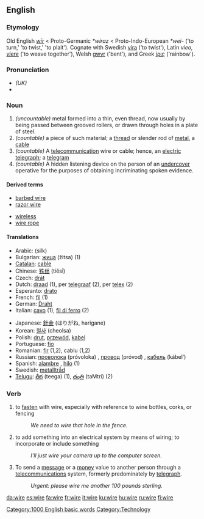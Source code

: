 ==English==
{{wikipedia}}
===Etymology===
Old English ''[[wir#Old English|wīr]]'' < Proto-Germanic ''*wiraz'' < Proto-Indo-European ''*wei-'' ('to turn,' 'to twist,' 'to plait'). Cognate with Swedish [[vira]] ('to twist'), Latin ''vieo, [[viere]]'' ('to weave together'), Welsh [[gwyr]] ('bent'), and Greek [[ίρις]] ('rainbow').

===Pronunciation===
*''(UK)'' {{IPA|/waɪə/}}
*{{audio|en-us-wire.ogg|Audio (US)}}

===Noun===
{{en-noun|wire|wires}}
# ''(uncountable)'' metal formed into a thin, even thread, now usually by being passed between grooved rollers, or drawn through holes in a plate of steel.
# ''(countable)'' a piece of such material; a [[thread]] or slender rod of [[metal]], a [[cable]]
# ''(countable)'' A [[telecommunication]] wire or cable; hence, an [[electric]] [[telegraph]]; a [[telegram]] 
# ''(countable)'' A hidden listening device on the person of an [[undercover]] operative for the purposes of obtaining incriminating spoken evidence.

====Derived terms====
{{top}}
*[[barbed wire]]
*[[razor wire]]
{{mid}}
*[[wireless]]
*[[wire rope]]
{{bottom}}

====Translations====
{{top}}
*Arabic: {{ARchar|[[سلك]]}} (silk)
*Bulgarian: [[жица]] (žitsa) {{f}} (1)
*[[Catalan]]: [[cable#Catalan|cable]] {{m}} 
*Chinese: [[铁丝]] (tiěsī)
*Czech: [[drát]] {{m}}
*Dutch: [[draad]] {{m}} (1), per [[telegraaf]] {{m}} (2), per [[telex]] {{m}} (2)
*Esperanto: [[drato]]
*French: [[fil]] {{m}} (1)
*German: [[Draht]]
*Italian: [[cavo]] {{m}} (1), [[fil di ferro]] (2)
{{mid}}
*Japanese: [[針金]] (はりがね, harigane)
*Korean: [[철사]] (cheolsa)
*Polish: [[drut]], [[przewód]], [[kabel]] {{m}}
*Portuguese: [[fio]] {{m}}
*Romanian: [[fir]] {{n}} (1,2), cablu {{n}} (1,2)
*Russian: [[проволока]] (próvoloka) {{f}}, [[провод]] (próvod) {{m}}, [[кабель]] (kábel’) {{m}}
*Spanish: [[alambre]] {{m}}, [[hilo]] {{m}} (1)
*Swedish: [[metalltråd]]
*[[Telugu]]: [[తీగ]] (teega) (1), [[తంత్రి]] (taMtri) (2)
{{bottom}}

===Verb===
{{en-verb|wire|wires|wired|wiring}}

# to [[fasten]] with wire, especially with reference to wine bottles, corks, or fencing
#:''We need to wire that hole in the fence.''
# to add something into an electrical system by means of wiring; to incorporate or include something
#:''I'll just wire your camera up to the computer screen.''
#To send a [[message]] or a [[money]] value to another person through a [[telecommunications]] system, formerly predominately by [[telegraph]].
#:''Urgent: please wire me another 100 pounds sterling.''

[[Category:1000 English basic words]]
[[Category:Technology]]

[[da:wire]]
[[es:wire]]
[[fa:wire]]
[[fr:wire]]
[[it:wire]]
[[ku:wire]]
[[hu:wire]]
[[ru:wire]]
[[fi:wire]]